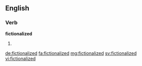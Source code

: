 ==English==

===Verb===
'''fictionalized'''

# {{en-past of|fictionalize}}

[[de:fictionalized]]
[[fa:fictionalized]]
[[mg:fictionalized]]
[[sv:fictionalized]]
[[vi:fictionalized]]